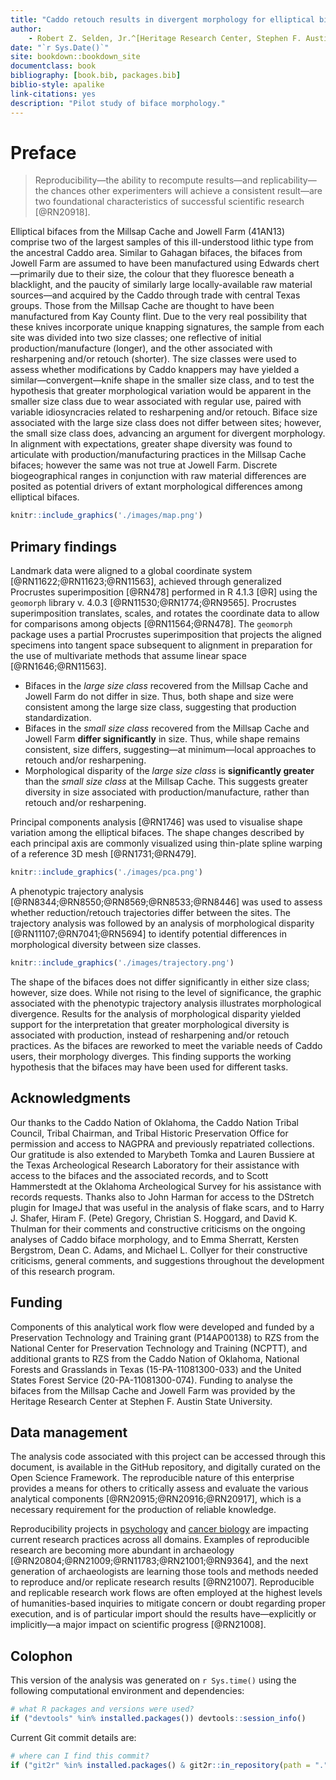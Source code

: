 ```yaml
--- 
title: "Caddo retouch results in divergent morphology for elliptical bifaces from sites in the American Southeast"
author:
    - Robert Z. Selden, Jr.^[Heritage Research Center, Stephen F. Austin State University; Department of Biology, Stephen F. Austin State University; and Cultural Heritage Department, Jean Monnet University, zselden@sfasu.edu], and John E. Dockall^[Stantec, Inc.]
date: "`r Sys.Date()`"
site: bookdown::bookdown_site
documentclass: book
bibliography: [book.bib, packages.bib]
biblio-style: apalike
link-citations: yes
description: "Pilot study of biface morphology."
---
```


# Preface {-}

>Reproducibility---the ability to recompute results---and replicability---the chances other experimenters will achieve a consistent result---are two foundational characteristics of successful scientific research [@RN20918].

Elliptical bifaces from the Millsap Cache and Jowell Farm (41AN13) comprise two of the largest samples of this ill-understood lithic type from the ancestral Caddo area. Similar to Gahagan bifaces, the bifaces from Jowell Farm are assumed to have been manufactured using Edwards chert---primarily due to their size, the colour that they fluoresce beneath a blacklight, and the paucity of similarly large locally-available raw material sources---and acquired by the Caddo through trade with central Texas groups. Those from the Millsap Cache are thought to have been manufactured from Kay County flint. Due to the very real possibility that these knives incorporate unique knapping signatures, the sample from each site was divided into two size classes; one reflective of initial production/manufacture (longer), and the other associated with resharpening and/or retouch (shorter). The size classes were used to assess whether modifications by Caddo knappers may have yielded a similar---convergent---knife shape in the smaller size class, and to test the hypothesis that greater morphological variation would be apparent in the smaller size class due to wear associated with regular use, paired with variable idiosyncracies related to resharpening and/or retouch. Biface size associated with the large size class does not differ between sites; however, the small size class does, advancing an argument for divergent morphology. In alignment with expectations, greater shape diversity was found to articulate with production/manufacturing practices in the Millsap Cache bifaces; however the same was not true at Jowell Farm. Discrete biogeographical ranges in conjunction with raw material differences are posited as potential drivers of extant morphological differences among elliptical bifaces.

```r
knitr::include_graphics('./images/map.png')
```

## Primary findings

Landmark data were aligned to a global coordinate system [@RN11622;@RN11623;@RN11563], achieved through generalized Procrustes superimposition [@RN478] performed in R 4.1.3 [@R] using the `geomorph` library v. 4.0.3 [@RN11530;@RN1774;@RN9565]. Procrustes superimposition translates, scales, and rotates the coordinate data to allow for comparisons among objects [@RN11564;@RN478]. The `geomorph` package uses a partial Procrustes superimposition that projects the aligned specimens into tangent space subsequent to alignment in preparation for the use of multivariate methods that assume linear space [@RN1646;@RN11563]. 

  -   Bifaces in the _large size class_ recovered from the Millsap Cache and Jowell Farm do not differ in size. Thus, both shape and size were consistent among the large size class, suggesting that production standardization.
  -   Bifaces in the _small size class_ recovered from the Millsap Cache and Jowell Farm **differ significantly** in size. Thus, while shape remains consistent, size differs, suggesting---at minimum---local approaches to retouch and/or resharpening.
  -   Morphological disparity of the _large size class_ is **significantly greater** than the _small size class_ at the Millsap Cache. This suggests greater diversity in size associated with production/manufacture, rather than retouch and/or resharpening.

Principal components analysis [@RN1746] was used to visualise shape variation among the elliptical bifaces. The shape changes described by each principal axis are commonly visualized using thin-plate spline warping of a reference 3D mesh [@RN1731;@RN479].

```r
knitr::include_graphics('./images/pca.png')
```

A phenotypic trajectory analysis [@RN8344;@RN8550;@RN8569;@RN8533;@RN8446] was used to assess whether reduction/retouch trajectories differ between the sites. The trajectory analysis was followed by an analysis of morphological disparity [@RN11107;@RN7041;@RN5694] to identify potential differences in morphological diversity between size classes.

```r
knitr::include_graphics('./images/trajectory.png')
```

The shape of the bifaces does not differ significantly in either size class; however, size does. While not rising to the level of significance, the graphic associated with the phenotypic trajectory analysis illustrates morphological divergence. Results for the analysis of morphological disparity yielded support for the interpretation that greater morphological diversity is associated with production, instead of resharpening and/or retouch practices. As the bifaces are reworked to meet the variable needs of Caddo users, their morphology diverges. This finding supports the working hypothesis that the bifaces may have been used for different tasks.

## Acknowledgments

Our thanks to the Caddo Nation of Oklahoma, the Caddo Nation Tribal Council, Tribal Chairman, and Tribal Historic Preservation Office for permission and access to NAGPRA and previously repatriated collections. Our gratitude is also extended to Marybeth Tomka and Lauren Bussiere at the Texas Archeological Research Laboratory for their assistance with access to the bifaces and the associated records, and to Scott Hammerstedt at the Oklahoma Archeological Survey for his assistance with records requests. Thanks also to John Harman for access to the DStretch plugin for ImageJ that was useful in the analysis of flake scars, and to Harry J. Shafer, Hiram F. (Pete) Gregory, Christian S. Hoggard, and David K. Thulman for their comments and constructive criticisms on the ongoing analyses of Caddo biface morphology, and to Emma Sherratt, Kersten Bergstrom, Dean C. Adams, and Michael L. Collyer for their constructive criticisms, general comments, and suggestions throughout the development of this research program.

## Funding

Components of this analytical work flow were developed and funded by a Preservation Technology and Training grant (P14AP00138) to RZS from the National Center for Preservation Technology and Training (NCPTT), and additional grants to RZS from the Caddo Nation of Oklahoma, National Forests and Grasslands in Texas (15-PA-11081300-033) and the United States Forest Service (20-PA-11081300-074). Funding to analyse the bifaces from the Millsap Cache and Jowell Farm was provided by the Heritage Research Center at Stephen F. Austin State University.

## Data management

The analysis code associated with this project can be accessed through this document, is available in the GitHub repository, and digitally curated on the Open Science Framework. The reproducible nature of this enterprise provides a means for others to critically assess and evaluate the various analytical components [@RN20915;@RN20916;@RN20917], which is a necessary requirement for the production of reliable knowledge.

Reproducibility projects in [psychology](https://osf.io/ezcuj/) and [cancer biology](https://www.cos.io/rpcb) are impacting current research practices across all domains. Examples of reproducible research are becoming more abundant in archaeology [@RN20804;@RN21009;@RN11783;@RN21001;@RN9364], and the next generation of archaeologists are learning those tools and methods needed to reproduce and/or replicate research results [@RN21007]. Reproducible and replicable research work flows are often employed at the highest levels of humanities-based inquiries to mitigate concern or doubt regarding proper execution, and is of particular import should the results have---explicitly or implicitly---a major impact on scientific progress [@RN21008].

## Colophon

This version of the analysis was generated on `r Sys.time()` using the following computational environment and dependencies: 

```r
# what R packages and versions were used?
if ("devtools" %in% installed.packages()) devtools::session_info()
```

Current Git commit details are:

```r
# where can I find this commit? 
if ("git2r" %in% installed.packages() & git2r::in_repository(path = ".")) git2r::repository(here::here())  
```
